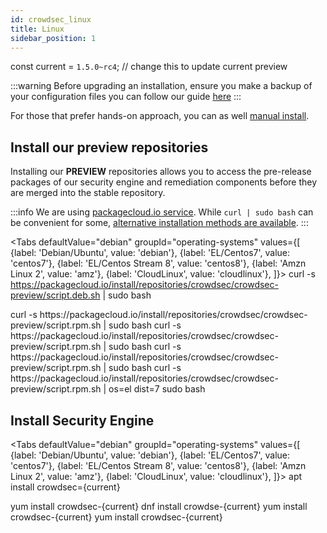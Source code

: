 ```yaml
---
id: crowdsec_linux
title: Linux
sidebar_position: 1
---
```


const current = `1.5.0~rc4`; // change this to update current preview

:::warning
Before upgrading an installation, ensure you make a backup of your configuration files you can follow our guide [here](backup_guide/)
:::

For those that prefer hands-on approach, you can as well [manual install](building.md).

## Install our preview repositories

Installing our **PREVIEW** repositories allows you to access the pre-release packages of our security engine and remediation components before they are merged into the stable repository.

:::info
We are using [packagecloud.io service](https://packagecloud.io/crowdsec/crowdsec-preview/).
While `curl | sudo bash` can be convenient for some, [alternative installation methods are available](https://packagecloud.io/crowdsec/crowdsec-preview/install#manual).
:::


<Tabs
  defaultValue="debian"
  groupId="operating-systems"
  values={[
    {label: 'Debian/Ubuntu', value: 'debian'},
    {label: 'EL/Centos7', value: 'centos7'},
    {label: 'EL/Centos Stream 8', value: 'centos8'},
    {label: 'Amzn Linux 2', value: 'amz'},
    {label: 'CloudLinux', value: 'cloudlinux'},
  ]}>
  <TabItem value="debian">
    <CodeBlock className="language-bash">curl -s https://packagecloud.io/install/repositories/crowdsec/crowdsec-preview/script.deb.sh | sudo bash</CodeBlock>
  </TabItem>
  
  <TabItem value="centos7">
    <CodeBlock className="language-bash">curl -s https://packagecloud.io/install/repositories/crowdsec/crowdsec-preview/script.rpm.sh | sudo bash</CodeBlock>
  </TabItem>

  <TabItem value="centos8">
    <CodeBlock className="language-bash">curl -s https://packagecloud.io/install/repositories/crowdsec/crowdsec-preview/script.rpm.sh | sudo bash</CodeBlock>
  </TabItem>

  <TabItem value="amz">
    <CodeBlock className="language-bash">curl -s https://packagecloud.io/install/repositories/crowdsec/crowdsec-preview/script.rpm.sh | sudo bash</CodeBlock>
  </TabItem>

  <TabItem value="cloudlinux">
    <CodeBlock className="language-bash">curl -s https://packagecloud.io/install/repositories/crowdsec/crowdsec-preview/script.rpm.sh | os=el dist=7 sudo bash</CodeBlock>
  </TabItem>
</Tabs>



## Install Security Engine

<Tabs
  defaultValue="debian"
  groupId="operating-systems"
  values={[
    {label: 'Debian/Ubuntu', value: 'debian'},
    {label: 'EL/Centos7', value: 'centos7'},
    {label: 'EL/Centos Stream 8', value: 'centos8'},
    {label: 'Amzn Linux 2', value: 'amz'},
    {label: 'CloudLinux', value: 'cloudlinux'},
  ]}>
  <TabItem value="debian">
    <CodeBlock className="language-bash">apt install crowdsec={current}</CodeBlock>
  </TabItem>
  
  <TabItem value="centos7">
    <CodeBlock className="language-bash">yum install crowdsec-{current}</CodeBlock>
  </TabItem>

  <TabItem value="centos8">
    <CodeBlock className="language-bash">dnf install crowdse-{current}</CodeBlock>
  </TabItem>

  <TabItem value="amz">
    <CodeBlock className="language-bash">yum install crowdsec-{current}</CodeBlock>
  </TabItem>

  <TabItem value="cloudlinux">
    <CodeBlock className="language-bash">yum install crowdsec-{current}</CodeBlock>
  </TabItem>
</Tabs>